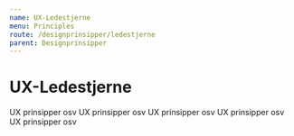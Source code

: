 ```yaml
---
name: UX-Ledestjerne
menu: Principles
route: /designprinsipper/ledestjerne
parent: Designprinsipper
---
```


# UX-Ledestjerne

UX prinsipper osv
UX prinsipper osv
UX prinsipper osv
UX prinsipper osv
UX prinsipper osv
